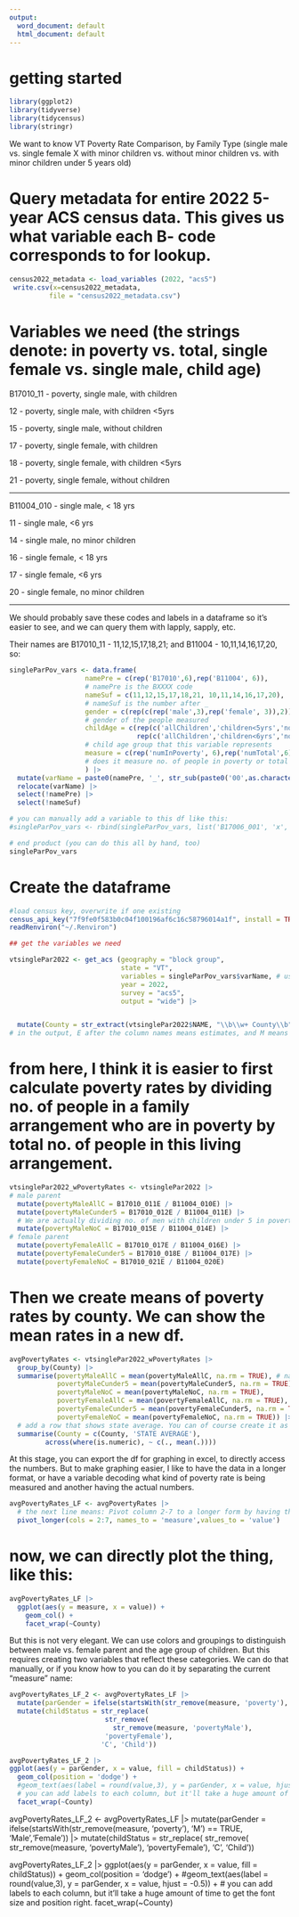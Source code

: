 ```yaml
---
output:
  word_document: default
  html_document: default
---
```

# getting started

```r
library(ggplot2)
library(tidyverse)
library(tidycensus)
library(stringr)
```

We want to know VT Poverty Rate Comparison, by Family Type (single male vs. single female X with minor children vs. without minor children vs. with minor children under 5 years old)

# Query metadata for entire 2022 5-year ACS census data. This gives us what variable each B- code corresponds to for lookup.

```r
census2022_metadata <- load_variables (2022, "acs5")
 write.csv(x=census2022_metadata, 
          file = "census2022_metadata.csv")
```

# Variables we need (the strings denote: in poverty vs. total, single female vs. single male, child age)

B17010_11 - poverty, single male, with children

12 - poverty, single male, with children \<5yrs

15 - poverty, single male, without children

17 - poverty, single female, with children

18 - poverty, single female, with children \<5yrs

21 - poverty, single female, without children

------------------------------------------------------------------------

B11004_010 - single male, \< 18 yrs

11 - single male, \<6 yrs

14 - single male, no minor children

16 - single female, \< 18 yrs

17 - single female, \<6 yrs

20 - single female, no minor children

------------------------------------------------------------------------

We should probably save these codes and labels in a dataframe so it's easier to see, and we can query them with lapply, sapply, etc.

Their names are B17010_11 - 11,12,15,17,18,21; and B11004 - 10,11,14,16,17,20, so:

```r
singleParPov_vars <- data.frame(
                   namePre = c(rep('B17010',6),rep('B11004', 6)),
                   # namePre is the BXXXX code
                   nameSuf = c(11,12,15,17,18,21, 10,11,14,16,17,20), 
                   # nameSuf is the number after _
                   gender = c(rep(c(rep('male',3),rep('female', 3)),2)), 
                   # gender of the people measured
                   childAge = c(rep(c('allChildren','children<5yrs','noChildren'),2), 
                                rep(c('allChildren','children<6yrs','noChildren'),2)), 
                   # child age group that this variable represents
                   measure = c(rep('numInPoverty', 6),rep('numTotal',6)) 
                   # does it measure no. of people in poverty or total number of people (in this living arrangement)?
                   ) |>
  mutate(varName = paste0(namePre, '_', str_sub(paste0('00',as.character(nameSuf)),start = -3))) |>
  relocate(varName) |> 
  select(!namePre) |> 
  select(!nameSuf)

# you can manually add a variable to this df like this:
#singleParPov_vars <- rbind(singleParPov_vars, list('B17006_001', 'x','x','x'))

# end product (you can do this all by hand, too)
singleParPov_vars
```

# Create the dataframe

```r
#load census key, overwrite if one existing
census_api_key("7f9fe0f583b0c04f100196af6c16c58796014a1f", install = TRUE, overwrite = TRUE)
readRenviron("~/.Renviron")

## get the variables we need

vtsinglePar2022 <- get_acs (geography = "block group", 
                            state = "VT", 
                            variables = singleParPov_vars$varName, # using the list of varNames we constructed 
                            year = 2022, 
                            survey = "acs5",
                            output = "wide") |>


  mutate(County = str_extract(vtsinglePar2022$NAME, "\\b\\w+ County\\b"))
# in the output, E after the column names means estimates, and M means margin of error. 
```

# from here, I think it is easier to first calculate poverty rates by dividing no. of people in a family arrangement who are in poverty by total no. of people in this living arrangement.

```r
vtsinglePar2022_wPovertyRates <- vtsinglePar2022 |>
# male parent
  mutate(povertyMaleAllC = B17010_011E / B11004_010E) |>
  mutate(povertyMaleCunder5 = B17010_012E / B11004_011E) |> 
  # We are actually dividing no. of men with children under 5 in poverty by no. of men with children under 6, so it's not a most ideal measure.
  mutate(povertyMaleNoC = B17010_015E / B11004_014E) |>
# female parent
  mutate(povertyFemaleAllC = B17010_017E / B11004_016E) |>
  mutate(povertyFemaleCunder5 = B17010_018E / B11004_017E) |> 
  mutate(povertyFemaleNoC = B17010_021E / B11004_020E)
```

# Then we create means of poverty rates by county. We can show the mean rates in a new df.

```r
avgPovertyRates <- vtsinglePar2022_wPovertyRates |>
  group_by(County) |>
  summarise(povertyMaleAllC = mean(povertyMaleAllC, na.rm = TRUE), # na.rm means remove NAs when calculating mean
            povertyMaleCunder5 = mean(povertyMaleCunder5, na.rm = TRUE),
            povertyMaleNoC = mean(povertyMaleNoC, na.rm = TRUE),
            povertyFemaleAllC = mean(povertyFemaleAllC, na.rm = TRUE),
            povertyFemaleCunder5 = mean(povertyFemaleCunder5, na.rm = TRUE),
            povertyFemaleNoC = mean(povertyFemaleNoC, na.rm = TRUE)) |>
  # add a row that shows state average. You can of course create it as a separate data frame and just summarise() without grouping by County
  summarise(County = c(County, 'STATE AVERAGE'),
         across(where(is.numeric), ~ c(., mean(.))))
```

At this stage, you can export the df for graphing in excel, to directly access the numbers. But to make graphing easier, I like to have the data in a longer format, or have a variable decoding what kind of poverty rate is being measured and another having the actual numbers.

```r
avgPovertyRates_LF <- avgPovertyRates |>
  # the next line means: Pivot column 2-7 to a longer form by having the column names in a variable called "measure" and the actual values in a variable called "value"
  pivot_longer(cols = 2:7, names_to = 'measure',values_to = 'value')
```

# now, we can directly plot the thing, like this:

```r
avgPovertyRates_LF |>
  ggplot(aes(y = measure, x = value)) + 
    geom_col() +
    facet_wrap(~County)
```

But this is not very elegant. We can use colors and groupings to distinguish between male vs. female parent and the age group of children. But this requires creating two variables that reflect these categories. We can do that manually, or if you know how to you can do it by separating the current "measure" name:

```r
avgPovertyRates_LF_2 <- avgPovertyRates_LF |>
  mutate(parGender = ifelse(startsWith(str_remove(measure, 'poverty'), 'M') == TRUE, 'Male','Female')) |>
  mutate(childStatus = str_replace(
                        str_remove(
                          str_remove(measure, 'povertyMale'), 
                        'povertyFemale'),
                       'C', 'Child'))

avgPovertyRates_LF_2 |>
ggplot(aes(y = parGender, x = value, fill = childStatus)) + 
  geom_col(position = 'dodge') +
  #geom_text(aes(label = round(value,3), y = parGender, x = value, hjust = -0.5)) +
  # you can add labels to each column, but it'll take a huge amount of time to get the font size and position right.
  facet_wrap(~County)
```
avgPovertyRates_LF_2 <- avgPovertyRates_LF |>
  mutate(parGender = ifelse(startsWith(str_remove(measure, 'poverty'), 'M') == TRUE, 'Male','Female')) |>
  mutate(childStatus = str_replace(
                        str_remove(
                          str_remove(measure, 'povertyMale'), 
                        'povertyFemale'),
                       'C', 'Child'))

avgPovertyRates_LF_2 |>
ggplot(aes(y = parGender, x = value, fill = childStatus)) + 
  geom_col(position = 'dodge') +
  #geom_text(aes(label = round(value,3), y = parGender, x = value, hjust = -0.5)) +
  # you can add labels to each column, but it'll take a huge amount of time to get the font size and position right.
  facet_wrap(~County)



